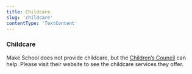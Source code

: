 ```yaml
---
title: Childcare
slug: 'childcare'
contentType: 'TextContent'
---
```


### Childcare

Make School does not provide childcare, but the
[Children’s Council](http://www.childrenscouncil.org/) can help. Please visit their website to see
the childcare services they offer.
